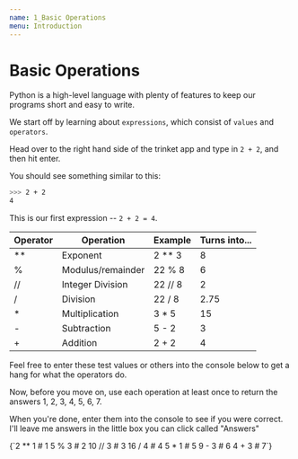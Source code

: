 ```yaml
---
name: 1_Basic Operations
menu: Introduction
---
```



# Basic Operations

Python is a high-level language with plenty of features to keep our programs short and easy to write.

We start off by learning about `expressions`, which consist of `values` and `operators`.

Head over to the right hand side of the trinket app and type in `2 + 2`, and then hit enter.

<Trinket src="https://trinket.io/embed/python3" consoleOnly />

You should see something similar to this:
```bash
>>> 2 + 2
4
```

This is our first expression -- `2 + 2 = 4`.

| Operator | Operation         | Example | Turns into...   |
|----------|-------------------|---------|-----------------|
| **       | Exponent          | 2 ** 3  | 8               |
| %        | Modulus/remainder | 22 % 8  | 6               |
| //       | Integer Division  | 22 // 8 | 2               |
| /        | Division          | 22 / 8  | 2.75            |
| *        | Multiplication    | 3 * 5   | 15              |
| -        | Subtraction       | 5 - 2   | 3               |
| +        | Addition          | 2 + 2   | 4               |

Feel free to enter these test values or others into the console below to get a hang for what the operators do.

<Trinket src="https://trinket.io/embed/python3" consoleOnly />

Now, before you move on, use each operation at least once to return the answers 1, 2, 3, 4, 5, 6, 7.

When you're done, enter them into the console to see if you were correct.
I'll leave me answers in the little box you can click called "Answers"

<Answer summary="Answers">
{`2 ** 1 # 1
5 % 3 # 2
10 // 3 # 3
16 / 4 # 4
5 * 1 # 5
9 - 3 # 6
4 + 3 # 7`}
</Answer>

